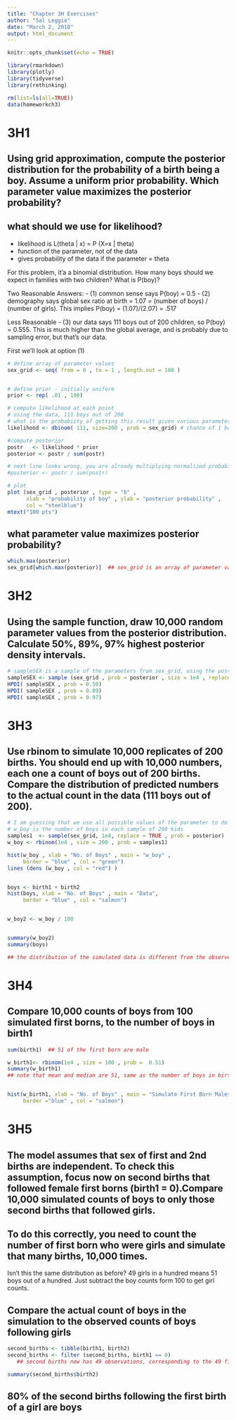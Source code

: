 ---
title: "Chapter 3H Exercises"
author: "Sal Leggio"
date: "March 2, 2018"
output: html_document
---

```{r setup, include=FALSE}
knitr::opts_chunk$set(echo = TRUE)
```
```{r , echo = TRUE}

library(rmarkdown)
library(plotly)
library(tidyverse)
library(rethinking)

rm(list=ls(all=TRUE))
data(homeworkch3)
```
3H1
===

## Using grid approximation, compute the posterior distribution for the probability of a birth being a boy. Assume a uniform prior probability. Which parameter value maximizes the posterior probability?

## what should we use for likelihood?

- likelihood is  L(theta | x) = P (X=x | theta) 
- function of the parameter, not of the data
- gives probability of the data if the parameter = theta

For this problem, it'a a binomial distribution.
How many boys should we expect in families with two children?
What is P(boy)?

Two Reasonable Answers:
- (1) common sense says P(boy) = 0.5
- (2) demography says global sex ratio at birth = 1.07 = (number of boys) / (number of girls). This implies P(boy) = (1.07)/(2.07) = .517

Less Reasonable
- (3) our data says 111 boys out of 200 children, so P(boy) = 0.555. This is much higher than the global average, and is probably due to sampling error, but that's our data.


First we'll look at option (1)

```{r, echo=TRUE}
# define array of parameter values
sex_grid <- seq( from = 0 , to = 1 , length.out = 100 ) 


# define prior - initially uniform 
prior <- rep( .01 , 100)

# compute likelihood at each point 
# using the data, 111 boys out of 200
# what is the probabiity of getting this result given various parameters?
likelihood <- dbinom( 111, size=200 , prob = sex_grid) # chance of 1 boy in a 2 child family

#compute posterior
postr   <- likelihood * prior
posterior <- postr / sum(postr)

# next line looks wrong, you are already multiplying normalized probabilities
#posterior <- postr / sum(postr) 

# plot
plot (sex_grid , posterior , type = "b" , 
      xlab = "probability of boy" , ylab = "posterior probability" ,
      col = "steelblue")
mtext("100 pts")
```
## what parameter value maximizes posterior probability?

```{r , echo=TRUE}
which.max(posterior)
sex_grid[which.max(posterior)]  ## sex_grid is an array of parameter values
```


3H2
===

## Using the sample function, draw 10,000 random parameter values from the posterior distribution. Calculate 50%, 89%, 97% highest posterior density intervals.

```{r, echo=TRUE}
# sampleSEX is a sample of the parameters from sex_grid, using the posterior probabilities
sampleSEX <- sample (sex_grid , prob = posterior , size = 1e4 , replace = TRUE ) 
HPDI( sampleSEX , prob = 0.50)
HPDI( sampleSEX , prob = 0.89)
HPDI( sampleSEX , prob = 0.97)
```


3H3 
=========

## Use rbinom to simulate 10,000 replicates of 200 births. You should end up with 10,000 numbers, each one a count of boys out of 200 births. Compare the distribution of predicted numbers to the actual count in the data (111 boys out of 200).

```{r , echo=TRUE}

# I am guessing that we use all possible values of the parameter to do this
# w_boy is the number of boys in each sample of 200 kids
samples1  <- sample(sex_grid, 1e4, replace = TRUE , prob = posterior)
w_boy <- rbinom(1e4 , size = 200 , prob = samples1)

hist(w_boy , xlab = "No. of Boys" , main = "w_boy" ,
     border = "blue" , col = "green")
lines (dens (w_boy , col = "red") )


boys <- birth1 + birth2
hist(boys, xlab = "No. of Boys" , main = "Data",
     border = "blue" , col = "salmon")


w_boy2 <- w_boy / 100


summary(w_boy2)
summary(boys)

## the distribution of the simulated data is different from the observed data

```

3H4
===

## Compare 10,000 counts of boys from 100 simulated first borns, to the number of boys in birth1

```{r, echo= TRUE}
sum(birth1)  ## 51 of the first born are male

w_birth1<- rbinom(1e4 , size = 100 , prob =  0.51)
summary(w_birth1)
## note that mean and median are 51, same as the number of boys in birth1


hist(w_birth1, xlab = "No. of Boys" , main = "Simulate First Born Males",
     border ="blue" , col = "salmon")

```

3H5
===

## The model assumes that sex of first and 2nd births are independent. To check this assumption, focus now on second births that followed female first borns (birth1 = 0).Compare 10,000 simulated counts of boys to only those second births that followed girls. 

## To do this correctly, you need to count the number of first born who were girls and simulate that many births, 10,000 times. 

Isn't this the same distribution as before? 49 girls in a hundred means 51 boys out of a hundred. Just subtract the boy counts form 100 to get girl counts.

   
## Compare the actual count of boys in the simulation to the observed counts of boys following girls

``` {r, echo = TRUE}
second_births <- tibble(birth1, birth2)
second_births <- filter (second_births, birth1 == 0)
   ## second births now has 49 observations, corresponding to the 49 first born girls

summary(second_births$birth2)


```
##  80% of the second births following the first birth of a girl are boys
